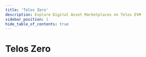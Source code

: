 ---
title: 'Telos Zero'
description: Explore Digital Asset Marketplaces on Telos EVM
sidebar_position: 1
hide_table_of_contents: true
---


# Telos Zero

<div class="cards-display">
    <Card
        title='AreaX NFT'
        linkUrl='/digital-assets/digital-asset-marketplaces/zero/areaX/'
        imageUrl={require('/static/img/areax.jpeg').default}
        descriptionText='Learn More'
        animateContent={false}
    />
    <Card
        title='NeftyBlocks'
        linkUrl='/digital-assets/digital-asset-marketplaces/zero/neftyblocks/'
        imageUrl={require('/static/img/neftyblocks.png').default}
        descriptionText='Learn More'
        animateContent={false}
    />
</div>  